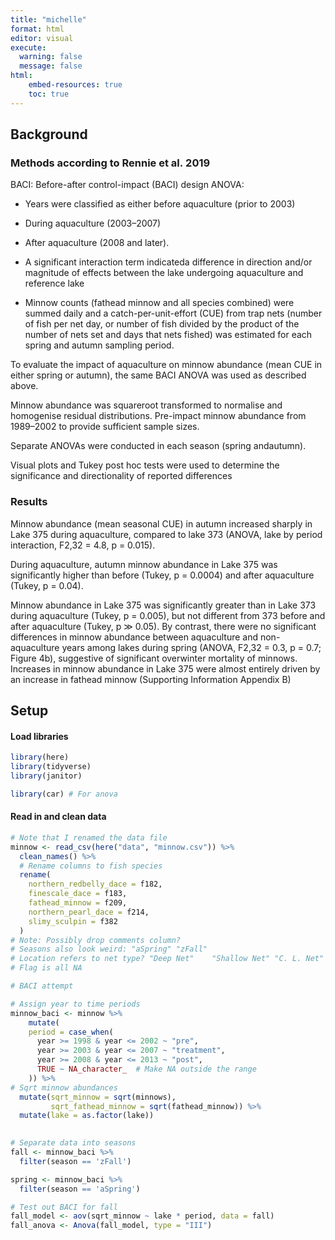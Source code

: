 ```yaml
---
title: "michelle"
format: html
editor: visual
execute: 
  warning: false
  message: false
html:
    embed-resources: true
    toc: true
---
```


## Background

### Methods according to Rennie et al. 2019

BACI: Before-after control-impact (BACI) design ANOVA:

-   Years were classified as either before aquaculture (prior to 2003)

-   During aquaculture (2003–2007)

-   After aquaculture (2008 and later).

-   A significant interaction term indicateda difference in direction and/or magnitude of effects between the lake undergoing aquaculture and reference lake

-   Minnow counts (fathead minnow and all species combined) were summed daily and a catch-per-unit-effort (CUE) from trap nets (number of fish per net day, or number of fish divided by the product of the number of nets set and days that nets fished) was estimated for each spring and autumn sampling period.

To evaluate the impact of aquaculture on minnow abundance (mean CUE in either spring or autumn), the same BACI ANOVA was used as described above.

Minnow abundance was squareroot transformed to normalise and homogenise residual distributions. Pre-impact minnow abundance from 1989–2002 to provide sufficient sample sizes.

Separate ANOVAs were conducted in each season (spring andautumn).

Visual plots and Tukey post hoc tests were used to determine the significance and directionality of reported differences

### Results 

Minnow abundance (mean seasonal CUE) in autumn increased sharply in Lake 375 during aquaculture, compared to lake 373 (ANOVA, lake by period interaction, F2,32 = 4.8, p = 0.015).

During aquaculture, autumn minnow abundance in Lake 375 was significantly higher than before (Tukey, p = 0.0004) and after aquaculture (Tukey, p = 0.04).

Minnow abundance in Lake 375 was significantly greater than in Lake 373 during aquaculture (Tukey,
p = 0.005), but not different from 373 before and after aquaculture (Tukey, p ≫ 0.05). By contrast, there were no significant differences in minnow abundance between aquaculture and non-aquaculture years
among lakes during spring (ANOVA, F2,32 = 0.3, p = 0.7; Figure 4b), suggestive of significant overwinter mortality of minnows. Increases in minnow abundance in Lake 375 were almost entirely driven by
an increase in fathead minnow (Supporting Information Appendix B)

## Setup

#### Load libraries

```r
library(here)
library(tidyverse)
library(janitor)

library(car) # For anova
```

#### Read in and clean data

```r
# Note that I renamed the data file
minnow <- read_csv(here("data", "minnow.csv")) %>%
  clean_names() %>%
  # Rename columns to fish species
  rename(
    northern_redbelly_dace = f182,
    finescale_dace = f183,
    fathead_minnow = f209,
    northern_pearl_dace = f214,
    slimy_sculpin = f382
  ) 
# Note: Possibly drop comments column? 
# Seasons also look weird: "aSpring" "zFall" 
# Location refers to net type? "Deep Net"    "Shallow Net" "C. L. Net"   "C.L. Net"    "Shallow"     "Deep"        "Wing net" 
# Flag is all NA
```

```r
# BACI attempt

# Assign year to time periods
minnow_baci <- minnow %>%
    mutate(
    period = case_when(
      year >= 1998 & year <= 2002 ~ "pre",
      year >= 2003 & year <= 2007 ~ "treatment",
      year >= 2008 & year <= 2013 ~ "post",
      TRUE ~ NA_character_  # Make NA outside the range
    )) %>%
# Sqrt minnow abundances
  mutate(sqrt_minnow = sqrt(minnows),
         sqrt_fathead_minnow = sqrt(fathead_minnow)) %>%
  mutate(lake = as.factor(lake))

  
# Separate data into seasons
fall <- minnow_baci %>%
  filter(season == 'zFall')

spring <- minnow_baci %>%
  filter(season == 'aSpring')
```

```r
# Test out BACI for fall
fall_model <- aov(sqrt_minnow ~ lake * period, data = fall)
fall_anova <- Anova(fall_model, type = "III") 
```

